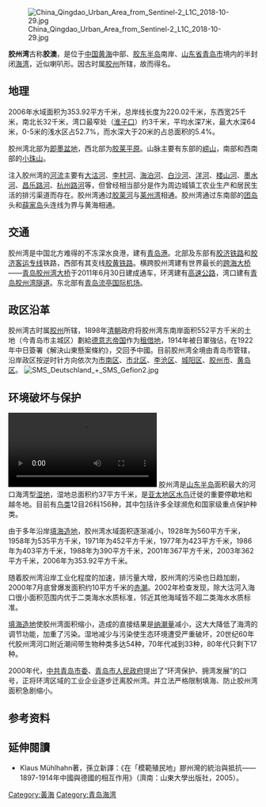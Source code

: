 {{Redirect|胶澳}}
{{About|胶州湾的自然实体|清末设立旧行政区划|胶州湾租借地}}
{{coord|36|08||N|120|14||E|display=title|scale:100000}}
[[File:China_Qingdao_Urban_Area_from_Sentinel-2_L1C_2018-10-29.jpg|thumb]]

'''胶州湾'''古称'''胶澳'''，是位于[[中国|中国]][[黄海|黄海]]中部、[[胶东半岛|胶东半岛]]南岸、[[山东省|山东省]][[青岛市|青岛市]]境内的半封闭[[海湾|海湾]]，近似喇叭形。因古时属[[胶州市|胶州]]所辖，故而得名。

==地理==
2006年水域面积为353.92平方千米，总岸线长度为220.02千米，东西宽25千米，南北长32千米，湾口最窄处（[[台西_(青岛市)#淮子口|淮子口]]）约3千米{{参|name=吴永森|{{cite journal |title=2006年胶州湾现有水域面积与岸线的卫星调查与历史演变分析 |author=吴永森，辛海英，吴隆业 |journal=海岸工程 |year=2008 |volume=27 |issue=3 |pages=15-22 |url=http://www.cqvip.com/qk/95947x/2008003/28363759.html }}}}，平均水深7米，最大水深64米{{参|name=徐晓达|{{cite journal |title=胶州湾的重金属污染研究 |author=徐晓达，林振宏，李绍全 |journal=海洋科学 |year=2005 |volume=29 |issue=1 |pages=48-53 |url=http://msj.qdio.ac.cn/2005/2005-1/050110.pdf }}{{dead link|date=2018年1月 |bot=InternetArchiveBot |fix-attempted=yes }}}}{{参|name=赵亮|{{cite journal|title=胶州湾水交换的数值研究|author=赵亮，魏皓，赵建中|journal=海洋与湖沼|year=2002|volume=33|issue=1|pages=|url=http://ols.qdio.ac.cn/2002/2002-1/HYFZ200201-4.pdf}}{{dead link|date=2018年1月 |bot=InternetArchiveBot |fix-attempted=yes }}}}，0-5米的浅水区占52.7%，而水深大于20米的占总面积的5.4%{{参|{{cite journal|title=胶州湾桡足类幼虫和浮游生纤毛虫的丰度与生物量|author=张武昌，王荣|journal=海洋与湖沼|year=2001|volume=32|issue=3|pages=|url=http://ols.qdio.ac.cn/2001/2001-3/HYFZ200103-8.pdf}}{{dead link|date=2018年1月 |bot=InternetArchiveBot |fix-attempted=yes }}}}。

胶州湾北部为[[即墨盆地|即墨盆地]]，西北部为[[胶莱平原|胶莱平原]]。山脉主要有东部的[[崂山|崂山]]，南部和西南部的[[小珠山|小珠山]]。{{参|name=徐晓达}}

注入胶州湾的[[河流|河流]]主要有[[大沽河|大沽河]]、[[李村河|李村河]]、[[海泊河|海泊河]]、[[白沙河_(胶州湾)|白沙河]]、[[洋河_(青岛山)|洋河]]、[[楼山河|楼山河]]、[[墨水河|墨水河]]、[[昌乐路河|昌乐路河]]、[[杭州路河|杭州路河]]等，但曾经相当部分是作为周边城镇工农业生产和居民生活的排污渠道而存在。{{参|name=徐晓达}}胶州湾通过[[胶莱河|胶莱河]]与[[莱州湾|莱州湾]]相通。胶州湾通过东南部的[[台西区#团岛|团岛]]头和[[薛家岛|薛家岛]]头连线为界与黄海相通。{{参|name=徐晓达}}{{参|name=赵亮}}

==交通==
胶州湾是中国北方难得的不冻深水良港，建有[[青岛港|青岛港]]。北部及东部有[[胶济铁路|胶济铁路]]和[[胶济客运专线|胶济客运专线]]铁路，西部有其支线[[胶黄铁路|胶黄铁路]]。横跨胶州湾建有世界最长的[[跨海大桥|跨海大桥]]——[[青岛胶州湾大桥|青岛胶州湾大桥]]于2011年6月30日建成通车，环湾建有[[高速公路|高速公路]]，湾口建有[[青岛胶州湾隧道|青岛胶州湾隧道]]{{参|{{Cite|url=http://www.sd.xinhuanet.com/sdjtpd/2010-04/28/content_19652319.htm|title=中国北方首条海底隧道—胶州湾隧道全线贯通|publisher=新华网|date=2010-04-28|deadurl=yes|archiveurl=https://web.archive.org/web/20131227173512/http://www.sd.xinhuanet.com/sdjtpd/2010-04/28/content_19652319.htm|archivedate=2013-12-27}}}}。东北部有[[青岛流亭国际机场|青岛流亭国际机场]]。

==政区沿革==
胶州湾古时属[[胶州市|胶州]]所辖，1898年[[清朝|清朝]]政府将胶州湾东南岸面积552平方千米的土地（今青岛市主城区）劃給[[德意志帝国|德意志帝国]]作为[[租借地|租借地]]，1914年被日軍強佔，在1922年中日簽署《解決山東懸案條約》，交回予中國。目前胶州湾全境由青岛市管辖，沿岸政区按逆时针方向依次为[[市南区|市南区]]、[[市北区|市北区]]、[[李沧区|李沧区]]、[[城阳区|城阳区]]、[[胶州市|胶州市]]、[[黄岛区|黄岛区]]。
[[File:SMS_Deutschland_+_SMS_Gefion2.jpg|thumb]]

==环境破坏与保护==
[[File:2021年3月17日_青岛胶州湾海星成灾影响养殖_已捕杀约45万斤.webm|2021年3月17日 青岛胶州湾海星成灾影响养殖 已捕杀约45万斤]]
胶州湾是[[山东半岛|山东半岛]]面积最大的河口海湾型[[湿地|湿地]]，湿地总面积约37平方千米，是[[亚太地区|亚太地区]][[水鸟|水鸟]]迁徙的重要停歇地和越冬地。目前有[[鸟类|鸟类]]12目26科156种，其中包括许多全球濒危和国家级重点保护种类。{{参|{{cite journal |title=青岛胶州湾湿地水鸟资源现状及保护对策 |author=耿以龙，王希明，陈庆道 |journal=湿地科学与管理 |year=2006 |volume=2 |issue=2 |pages=45-48 |url=http://www.cqvip.com/qk/97658a/2006002/22194210.html }}}}

由于多年沿岸[[填海造地|填海造地]]，胶州湾水域面积逐渐减小，1928年为560平方千米，1958年为535平方千米，1971年为452平方千米，1977年为423平方千米，1986年为403平方千米，1988年为390平方千米{{参|{{cite journal |title=填海造地对胶洲湾污染物输运影响的数值研究 |author=孙长青 王学昌 孙英兰 |journal=海洋科学 |year=2002 |volume=26 |issue=10 |pages=47-50 |url=http://msj.qdio.ac.cn/2002/2002.10/HYKX200210-14.pdf }}{{dead link|date=2018年1月 |bot=InternetArchiveBot |fix-attempted=yes }}}}，2001年367平方千米，2003年362平方千米{{参|{{cite journal |title=围海造地的生态环境影响分析 |author=于格，张军岩，鲁春霞 |journal=资源科学 |year=2009 |volume=31 |issue=2 |pages=265-270 |url=http://www.ballcup.cn/lwzzImg/1246848913992.pdf }}{{dead link|date=2018年1月 |bot=InternetArchiveBot |fix-attempted=yes }}}}，2006年为353.92平方千米{{参|name=吴永森}}。

随着胶州湾沿岸工业化程度的加速，排污量大增，胶州湾的污染也日趋加剧{{参|name=徐晓达}}，2000年7月底曾爆发面积约10平方千米的[[赤潮|赤潮]]{{参|{{cite journal |title=赤潮的生物毒性评价初步研究——生物毒性测试方法在一次胶州湾赤潮中的应用 |author=颜天，谭志军 等 |journal=海洋环境科学 |year=2001 |volume=20 |issue=3 |pages=5-8 |url=http://www.cqvip.com/qk/95945x/2001003/5697308.html }}}}。2002年检查发现，除大沽河入海口很小面积范围内优于二类海水水质标准，邻近其他海域皆不超二类海水水质标准{{参|{{cite journal |title=胶州湾大沽河口邻近海域海水水质预测 |author=娄安刚，王学昌 等 |journal=海洋环境科学|year=2002 |volume=21 |issue=1 |pages=54-56 |url=http://www.cqvip.com/qk/95945x/2002001/6333473.html }}}}。

[[填海造地|填海造地]]使胶州湾面积缩小，造成的直接结果是[[纳潮量|纳潮量]]减小，这大大降低了海湾的调节功能，加重了污染。湿地减少与污染使生态环境遭受严重破坏，20世纪60年代胶州湾河口附近潮间带生物种类多达54种，70年代减到33种，80年代只剩下17种。{{参|name=青岛新闻网|{{Cite| url =http://news.qingdaonews.com/content/2005-02/03/content_4259026.htm| title =胶州湾是青岛的“母亲湾” 保护它就是保护我们的母亲| publisher =青岛新闻网| date =2005-02-03}}{{dead link|date=2018年1月 |bot=InternetArchiveBot |fix-attempted=yes }}}}

2000年代，[[中共青岛市委|中共青岛市委]]、[[青岛市人民政府|青岛市人民政府]]提出了“环湾保护、拥湾发展”的口号，正将环湾区域的工业企业逐步迁离胶州湾。并立法严格限制填海、防止胶州湾面积急剧缩小{{参|name=青岛新闻网}}。

==参考资料==
{{ReflistH}}
{{RefFoot}}
{{ReflistF}}

==延伸閱讀==
*Klaus Mühlhahn著，孫立新譯：《在「模範殖民地」膠州灣的統治與抵抗——1897-1914年中國與德國的相互作用》（濟南：山東大學出版社，2005）。

{{青島市海灣、海灘和海岬}}
{{中国海洋}}
{{Important wetlands of China}}
{{Shandong topics}}
{{Authority control}}
{{DEFAULTSORT:Jiaozhou}}
[[Category:黃海|Category:黃海]]
[[Category:青岛海湾|Category:青岛海湾]]